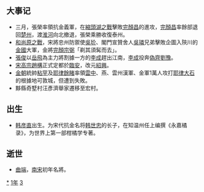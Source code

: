 {{yearTOC|1131|西夏'''[[正德_(西夏)|正德]]五年'''；金'''[[天會_(金朝)|天會]]九年'''；西辽'''[[延慶_(西遼)|延慶]]八年'''；南宋'''[[紹興_(南宋)|紹興]]元年'''；刘豫'''[[阜昌|阜昌]]二年'''；大理'''[[保天|保天]]三年'''；越南'''[[天順_(越南)|天順]]四年'''；日本'''[[大治_(日本)|大治]]六年'''，'''[[天承|天承]]元年'''}}
== 大事记 ==
*三月，張榮率領抗金義軍，在[[縮頭湖之戰|縮頭湖之戰]]擊敗[[完顏昌|完顏昌]]的進攻，[[完顏昌|完顏昌]]率餘部退回[[楚州|楚州]]，渡[[淮河|淮河]]向北撤退，張榮乘勝收復泰州。
*[[和尚原之戰|和尚原之戰]]，宋將忠州防禦使[[吳玠|吳玠]]、閣門宣贊舍人[[吳璘|吳璘]]兄弟擊敗企圖入陝川的[[金國|金國]]大軍，金將[[完顏宗弼|完顏宗弼]]「剃其須髯而去」。
*[[張俊|張俊]]以[[岳飛|岳飛]]為主力將割據一方的[[李成_(金朝)|李成]]趕出江南，[[李成_(金朝)|李成]]投奔[[偽齊|偽齊]][[劉豫|劉豫]]。
*[[宋高宗|宋高宗]][[趙構|趙構]]正式定都於[[臨安|臨安]]，改元[[紹興_(南宋)|紹興]]。
*[[金朝|金朝]]統帥[[粘罕|粘罕]]及[[耶律餘睹|耶律餘睹]]率領[[雲中郡_(唐朝)|雲中]]、燕、雲州漢軍、金軍1萬人攻打[[耶律大石|耶律大石]]的根據地可敦城，但遭到失敗。
*黟縣奇墅村汪彥濟舉家遷移至宏村。

== 出生 ==
*[[韩彦直|韩彦直]]出生。为宋代抗金名将[[韩世忠|韩世忠]]的长子，在知温州任上编撰《永嘉橘录》，为世界上第一部柑橘学专著。

== 逝世 ==
{{Wikisource year mention}}
*[[曲端|曲端]]，[[南宋|南宋]]初年名將。

[[Category:1131年|*]]
[[Category:1130年代|1年]]
[[Category:12世纪各年|3]]